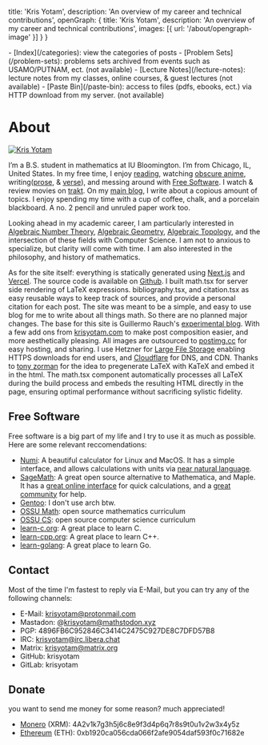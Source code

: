 
  title: 'Kris Yotam',
  description: 'An overview of my career and technical contributions',
  openGraph: {
    title: 'Kris Yotam',
    description: 'An overview of my career and technical contributions',
    images: [{ url: '/about/opengraph-image' }]
  }
}

<Collapse title="Index of Site Pages">
  - [Index](/categories): view the categories of posts
  - [Problem Sets](/problem-sets): problems sets archived from events such as USAMO/PUTNAM, ect. (not available)
  - [Lecture Notes](/lecture-notes): lecture notes from my classes, online courses, & guest lectures (not available)
  - [Paste Bin](/paste-bin): access to files (pdfs, ebooks, ect.) via HTTP download from my server. (not available)
</Collapse>

# About

<a href="https://twitter.com/krisyotam" target="_blank">
  <Image
    src="/images/krisyotam-colored.jpg"
    alt="Kris Yotam"
    className="rounded-full bg-gray-100 block mt-2 mb-5 mx-auto sm:float-right sm:ml-5 sm:mb-5 grayscale hover:grayscale-0"
    unoptimized
    width={160}
    height={160}
    priority
  />
</a>

I&rsquo;m a B.S. student in mathematics at IU Bloomington. I&rsquo;m from
Chicago, IL, United States. In my free time, I enjoy [reading](https://app.thestorygraph.com/profile/krisyotam?redirect=true), watching [obscure anime](https://myanimelist.net/stacks/39037), writing([prose](https://krisyotam/categories), & [verse](https://krisyotam.com/poetry)), and 
messing around with [Free Software](https://www.gnu.org/philosophy/philosophy.html). I watch & review movies on [trakt](https://trakt.tv/users/krisyotam). On my [main blog](https://krisyotam.com), I write about 
a copious amount of topics. I enjoy spending my time with a cup of coffee, chalk, and a porcelain blackboard. A no. 2 pencil and unruled paper work too.

Looking ahead in my academic career, I am particularly interested in [Algebraic Number Theory](https://en.wikipedia.org/wiki/Algebraic_number_theory), [Algebraic Geometry](https://en.wikipedia.org/wiki/Algebraic_geometry), [Algebraic Topology](https://en.wikipedia.org/wiki/Algebraic_topology#:~:text=Algebraic%20topology%20is%20a%20branch,classify%20up%20to%20homotopy%20equivalence), and 
the intersection of these fields with Computer Science. I am not to anxious to specialize, but clarity will come with time.  I am also interested in the philosophy, and history of mathematics.

As for the site itself: everything is statically generated using [Next.js](https://nextjs.org) and [Vercel](https://vercel.com). The source code is available on [Github](https://github.com/krisyotam/mathblog).
I built math.tsx for server side rendering of LaTeX expressions. bibliography.tsx, and citation.tsx as easy reusable ways to keep track of sources, and provide a personal citation for each post.
The site was meant to be a simple, and easy to use blog for me to write about all things math. So there are no planned major changes. The base for this site is Guillermo Rauch's [experimental blog](https://github.com/rauchg/blog).
With a few add ons from [krisyotam.com](https://krisyotam.com) to make post composition easier, and more aesthetically pleasing. 
All images are outsourced to [postimg.cc](https://postimg.cc) for easy hosting, and sharing. I use Hetzner for [Large File Storage](https://www.krisyotam.com/blog/2025/krisyotam-lfs) enabling HTTPS downloads for end users, and [Cloudflare](https://www.cloudflare.com/) for DNS, and CDN.
Thanks to [tony zorman](https://tony-zorman.com/) for the idea to pregenerate LaTeX with KaTeX and embed it in the html. The math.tsx component automatically processes all LaTeX during the build process and embeds the resulting HTML directly in the page, ensuring optimal performance without sacrificing sylistic fidelity.

## Free Software 
Free software is a big part of my life and I try to use it as much as possible. Here are some relevant reccomendations:

- [Numi](https://numi.app/): A beautiful calculator for Linux and MacOS. It has a simple interface, and allows calculations with units via [near natural language](https://github.com/nikolaeu/numi/wiki).
- [SageMath](https://www.sagemath.org/): A great open source alternative to Mathematica, and Maple. It has a [great online interface](https://sagecell.sagemath.org/) for quick calculations, and a [great community](https://ask.sagemath.org/) for help.
- [Gentoo](https://www.gentoo.org/): I don't use arch btw. 
- [OSSU Math](https://github.com/ossu/math): open source mathematics curriculum
- [OSSU CS](https://github.com/ossu/computer-science): open source computer science curriculum 
- [learn-c.org](https://www.learn-c.org/): A great place to learn C.
- [learn-cpp.org](https://www.learn-cpp.org/): A great place to learn C++.
- [learn-golang](https://www.learn-golang.org/): A great place to learn Go. 

## Contact 
Most of the time I'm fastest to reply via E-Mail, but you can try any of the following channels:  

- E-Mail: krisyotam@protonmail.com
- Mastadon: @krisyotam@mathstodon.xyz
- PGP: 4896FB6C952846C3414C2475C927DE8C7DFD57B8
- IRC: krisyotam@irc.libera.chat
- Matrix: krisyotam@matrix.org
- GitHub: krisyotam
- GitLab: krisyotam

## Donate 
you want to send me money for some reason? much appreciated!
- [Monero](https://www.getmonero.org/) (XRM): 4A2v1k7g3h5j6c8e9f3d4p6q7r8s9t0u1v2w3x4y5z
- [Ethereum](https://ethereum.org/en/) (ETH): 0xb1920ca056cda066f2afe9054daf593f0c71682e